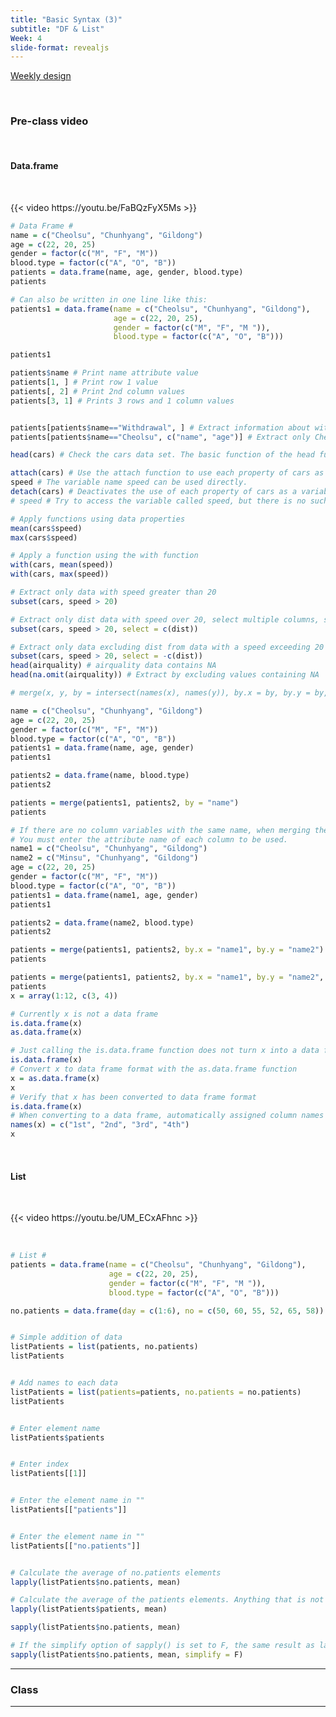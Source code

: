 ```yaml
---
title: "Basic Syntax (3)"
subtitle: "DF & List"
Week: 4
slide-format: revealjs
---
```


[Weekly design](https://changjunlee.com/teaching/ml101/weekly/)

<br>

### Pre-class video

<br> 

#### Data.frame

<br> 

{{< video https://youtu.be/FaBQzFyX5Ms >}}

```r
# Data Frame #
name = c("Cheolsu", "Chunhyang", "Gildong")
age = c(22, 20, 25)
gender = factor(c("M", "F", "M"))
blood.type = factor(c("A", "O", "B"))
patients = data.frame(name, age, gender, blood.type)
patients

# Can also be written in one line like this:
patients1 = data.frame(name = c("Cheolsu", "Chunhyang", "Gildong"), 
                       age = c(22, 20, 25), 
                       gender = factor(c("M", "F", "M ")), 
                       blood.type = factor(c("A", "O", "B")))

patients1

patients$name # Print name attribute value
patients[1, ] # Print row 1 value
patients[, 2] # Print 2nd column values
patients[3, 1] # Prints 3 rows and 1 column values


patients[patients$name=="Withdrawal", ] # Extract information about withdrawal among patients
patients[patients$name=="Cheolsu", c("name", "age")] # Extract only Cheolsu's name and age information

head(cars) # Check the cars data set. The basic function of the head function is to extract the first 6 data.

attach(cars) # Use the attach function to use each property of cars as a variable
speed # The variable name speed can be used directly.
detach(cars) # Deactivates the use of each property of cars as a variable through the detach function
# speed # Try to access the variable called speed, but there is no such variable.

# Apply functions using data properties
mean(cars$speed)
max(cars$speed)

# Apply a function using the with function
with(cars, mean(speed))
with(cars, max(speed))

# Extract only data with speed greater than 20
subset(cars, speed > 20)

# Extract only dist data with speed over 20, select multiple columns, separate c() with ,
subset(cars, speed > 20, select = c(dist))

# Extract only data excluding dist from data with a speed exceeding 20
subset(cars, speed > 20, select = -c(dist))
head(airquality) # airquality data contains NA
head(na.omit(airquality)) # Extract by excluding values containing NA

# merge(x, y, by = intersect(names(x), names(y)), by.x = by, by.y = by, all = FALSE, all.x = all, all.y = all, sort = TRUE, suffixes = c(".x",".y"), incomparables = NULL, ...)

name = c("Cheolsu", "Chunhyang", "Gildong")
age = c(22, 20, 25)
gender = factor(c("M", "F", "M"))
blood.type = factor(c("A", "O", "B"))
patients1 = data.frame(name, age, gender)
patients1

patients2 = data.frame(name, blood.type)
patients2

patients = merge(patients1, patients2, by = "name")
patients

# If there are no column variables with the same name, when merging them into by.x and by.y of the merge function
# You must enter the attribute name of each column to be used.
name1 = c("Cheolsu", "Chunhyang", "Gildong")
name2 = c("Minsu", "Chunhyang", "Gildong")
age = c(22, 20, 25)
gender = factor(c("M", "F", "M"))
blood.type = factor(c("A", "O", "B"))
patients1 = data.frame(name1, age, gender)
patients1

patients2 = data.frame(name2, blood.type)
patients2

patients = merge(patients1, patients2, by.x = "name1", by.y = "name2")
patients

patients = merge(patients1, patients2, by.x = "name1", by.y = "name2", all = TRUE)
patients
x = array(1:12, c(3, 4))

# Currently x is not a data frame
is.data.frame(x) 
as.data.frame(x)

# Just calling the is.data.frame function does not turn x into a data frame
is.data.frame(x)
# Convert x to data frame format with the as.data.frame function
x = as.data.frame(x)
x
# Verify that x has been converted to data frame format
is.data.frame(x)
# When converting to a data frame, automatically assigned column names are reassigned to the names function.
names(x) = c("1st", "2nd", "3rd", "4th")
x
```

<br>


#### List

<br> 

{{< video https://youtu.be/UM_ECxAFhnc >}}

<br> 



```r
# List #
patients = data.frame(name = c("Cheolsu", "Chunhyang", "Gildong"), 
                      age = c(22, 20, 25), 
                      gender = factor(c("M", "F", "M ")), 
                      blood.type = factor(c("A", "O", "B")))

no.patients = data.frame(day = c(1:6), no = c(50, 60, 55, 52, 65, 58))


# Simple addition of data
listPatients = list(patients, no.patients)
listPatients


# Add names to each data
listPatients = list(patients=patients, no.patients = no.patients)
listPatients


# Enter element name
listPatients$patients 


# Enter index
listPatients[[1]] 


# Enter the element name in ""
listPatients[["patients"]] 


# Enter the element name in ""
listPatients[["no.patients"]] 


# Calculate the average of no.patients elements
lapply(listPatients$no.patients, mean)

# Calculate the average of the patients elements. Anything that is not in numeric form is not averaged.
lapply(listPatients$patients, mean)

sapply(listPatients$no.patients, mean)

# If the simplify option of sapply() is set to F, the same result as lapply() is returned.
sapply(listPatients$no.patients, mean, simplify = F)
```




------------------------------------------------------------------------

### Class

------------------------------------------------------------------------

